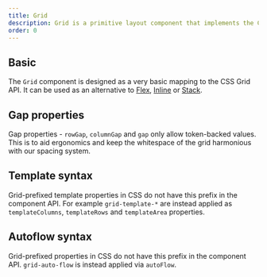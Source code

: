 ```yaml
---
title: Grid
description: Grid is a primitive layout component that implements the CSS Grid API.
order: 0
---
```




<CodeDocsHeader
  name="@atlaskit/primitives"
  repository="https://bitbucket.org/atlassian/atlassian-frontend-mirror"
  directoryName="primitives"
/>

## Basic

The `Grid` component is designed as a very basic mapping to the CSS Grid API.
It can be used as an alternative to [Flex](/components/primitives/flex), [Inline](/components/primitives/inline) or [Stack](/components/primitives/stack).

<Example Component={GridBasic} packageName="@atlaskit/primitives/grid" />

## Gap properties

Gap properties - `rowGap`, `columnGap` and `gap` only allow token-backed values. This is to aid ergonomics
and keep the whitespace of the grid harmonious with our spacing system.

<Example Component={GridGap} packageName="@atlaskit/primitives/grid" />

## Template syntax

Grid-prefixed template properties in CSS do not have this prefix in the component API.
For example `grid-template-*` are instead applied as `templateColumns`, `templateRows` and `templateArea` properties.

<Example Component={GridTemplate} packageName="@atlaskit/primitives/grid" />

## Autoflow syntax

Grid-prefixed properties in CSS do not have this prefix in the component API. `grid-auto-flow` is instead applied via `autoFlow`.

<Example Component={GridAutoFlow} packageName="@atlaskit/primitives/grid" />

